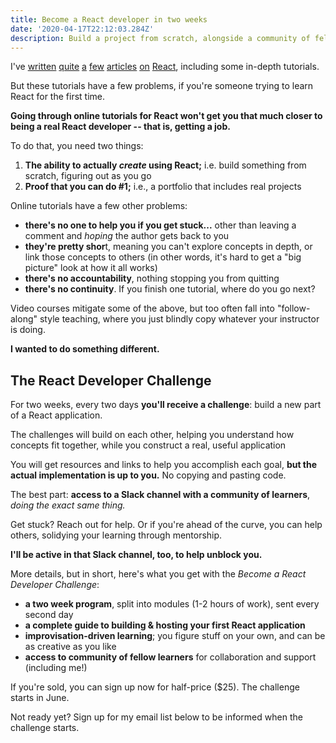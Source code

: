 ```yaml
---
title: Become a React developer in two weeks
date: '2020-04-17T22:12:03.284Z'
description: Build a project from scratch, alongside a community of fellow learners
---
```


I've [written](https://scottdomes.com/tiny-components/) [quite](https://scottdomes.com/react-lifecycle-methods/) [a](https://scottdomes.com/react-native-authentication/) [few](https://scottdomes.com/react-native-sexy-forms/) [articles](https://medium.com/free-code-camp/everything-you-need-to-know-about-react-eaedf53238c4) [on](https://engineering.musefind.com/build-your-first-progressive-web-app-with-react-8e1449c575cd) [React](https://scottdomes.com/how-to-write-great-react/), including some in-depth tutorials.

But these tutorials have a few problems, if you're someone trying to learn React for the first time.

**Going through online tutorials for React won't get you that much closer to being a real React developer -- that is, getting a job.**

To do that, you need two things:

1. **The ability to actually _create_ using React;** i.e. build something from scratch, figuring out as you go
2. **Proof that you can do #1;** i.e., a portfolio that includes real projects

Online tutorials have a few other problems:

- **there's no one to help you if you get stuck...** other than leaving a comment and _hoping_ the author gets back to you
- **they're pretty shor**t, meaning you can't explore concepts in depth, or link those concepts to others (in other words, it's hard to get a "big picture" look at how it all works)
- **there's no accountability**, nothing stopping you from quitting
- **there's no continuity**. If you finish one tutorial, where do you go next?

Video courses mitigate some of the above, but too often fall into "follow-along" style teaching, where you just blindly copy whatever your instructor is doing.

**I wanted to do something different.**

## The React Developer Challenge

For two weeks, every two days **you'll receive a challenge**: build a new part of a React application.

The challenges will build on each other, helping you understand how concepts fit together, while you construct a real, useful application

You will get resources and links to help you accomplish each goal, **but the actual implementation is up to you.** No copying and pasting code.

The best part: **access to a Slack channel with a community of learners**, _doing the exact same thing._

Get stuck? Reach out for help. Or if you're ahead of the curve, you can help others, solidying your learning through mentorship.

**I'll be active in that Slack channel, too, to help unblock you.**

More details, but in short, here's what you get with the *Become a React Developer Challenge*:
- **a two week program**, split into modules (1-2 hours of work), sent every second day
- **a complete guide to building & hosting your first React application**
- **improvisation-driven learning**; you figure stuff on your own, and can be as creative as you like
- **access to community of fellow learners** for collaboration and support (including me!)

If you're sold, you can sign up now for half-price ($25). The challenge starts in June.

<Checkout />

Not ready yet? Sign up for my email list below to be informed when the challenge starts.

<EmailSignup />